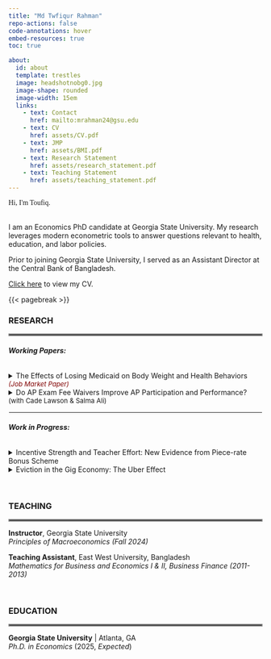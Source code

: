 ```yaml
---
title: "Md Twfiqur Rahman"
repo-actions: false
code-annotations: hover
embed-resources: true
toc: true

about:
  id: about
  template: trestles
  image: headshotnobg0.jpg
  image-shape: rounded
  image-width: 15em
  links:
    - text: Contact
      href: mailto:mrahman24@gsu.edu
    - text: CV
      href: assets/CV.pdf
    - text: JMP
      href: assets/BMI.pdf
    - text: Research Statement
      href: assets/research_statement.pdf
    - text: Teaching Statement
      href: assets/teaching_statement.pdf
---
```


::: {#about}
```{=html}
<p style="font-family: cursive; horiontal-align:left;">Hi, I'm Toufiq.</p>
```
<br>I am an Economics PhD candidate at Georgia State University. My research leverages modern econometric tools to answer questions relevant to health, education, and labor policies.

Prior to joining Georgia State University, I served as an Assistant Director at the Central Bank of Bangladesh.

<a href='assets/CV.pdf'>Click here</a> to view my CV.
:::

{{< pagebreak >}}

### RESEARCH

<hr style="border:2px solid gray">

###### **Working Papers:**

```{=html}
<details>

<summary>The Effects of Losing Medicaid on Body Weight and Health Behaviors<font color="maroon"; size="2"><i> (Job Market Paper)</i></font></summary>

<p class="fulljustify">

 Tennessee's 2005 Medicaid reform resulted in approximately 4% of the state's childless adults losing their health insurance coverage. Leveraging this policy-induced variation, I study the effects of Medicaid disenrollment on body weight and health behaviors. Using Behavioral Risk Factor Surveillance System (BRFSS) data from 1997 to 2010, I estimate synthetic difference-in-differences models that compare Tennessee's outcomes before and after the reform with those of a data-driven, synthetic Tennessee. The findings suggest  that the reform led to a 0.37-point increase in BMI among Tennessean childless adults, resulting in a 4% increase in the prevalence of overweight or obese within this group. The effects were pronounced among young adults aged 20-39 and females, who likely experienced significant coverage losses due to the reform.  Examining health behaviors, I find that decreased participation in moderate physical activity (e.g., brisk walking, gardening) and less vegetable consumption following the reform partially explain the weight gain. Finally, the evidence presented in this paper indicates that the impacts of Medicaid contraction may not mirror those of its expansion.
<br>
<button class="button" style="vertical-align: middle" onclick="window.location.href='assets/BMI.pdf'">Paper</button>
<button class="button" style="vertical-align: middle" onclick="window.location.href='assets/BMI_slides.pdf'">Slides</button>
</p>
</details>

<details>
  
<summary>Do AP Exam Fee Waivers Improve AP Participation and Performance?<font size="2"> (with Cade Lawson & Salma Ali)</font></summary>
<p class="fulljustify">
We leverage policy-induced variation in the out-of-pocket cost of taking Advanced Placement (AP) exams and within student variation to examine the effects of North Carolina's AP exam fee waiver policy on AP course enrollment, exam taking, and exam performance. Our use of course-level administrative data and student fixed effects address several limitations of prior studies. We find that the fee waivers increase the likelihood of an AP enrollee to take the AP test, but does not decrease the probability of passing the test. In contrast to previous studies, we find no effect on AP course enrollment. We provide evidence that fee waivers reduce racial gap in AP exam taking and potential college credit accumulation.
<br><button class="button" style="vertical-align: middle" onclick="window.location.href='mailto:mrahman24@gsu.edu'">Request Draft</button>
</p>
</details>
```
<hr style="border:1px solid white">

###### **Work in Progress:**

```{=html}
<details>

<summary>Incentive Strength and Teacher Effort: New Evidence from Piece-rate Bonus Scheme</summary>

</details>

<details>

<summary>Eviction in the Gig Economy: The Uber Effect</summary>

</details>
```
<br>

### TEACHING

<hr style="border:2px solid gray">

**Instructor**, Georgia State University<br><em>Principles of Macroeconomics (Fall 2024)</em>

**Teaching Assistant**, East West University, Bangladesh<br><em>Mathematics for Business and Economics I & II, Business Finance (2011-2013)</em>

<br>

### EDUCATION

<hr style="border:2px solid gray">

**Georgia State University** \| Atlanta, GA<br><em>Ph.D. in Economics</em> (2025, <i>Expected</i>)
